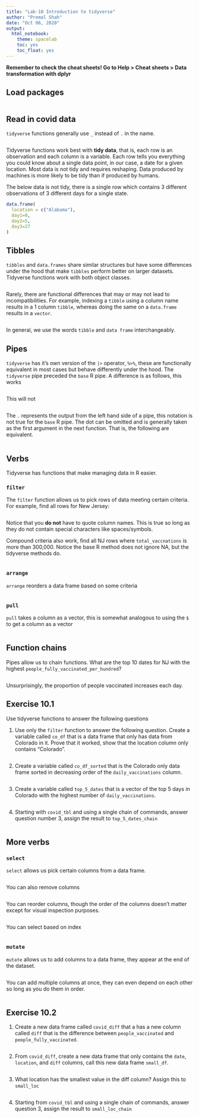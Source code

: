 ---
title: "Lab-10 Introduction to tidyverse"
author: "Premal Shah"
date: "Oct 06, 2020"
output: 
  html_notebook:
    theme: spacelab
    toc: yes
    toc_float: yes
---

**Remember to check the cheat sheets! Go to Help > Cheat sheets > Data transformation with dplyr**

## Load packages

```{r}

```

## Read in covid data

`tidyverse` functions generally use `_` instead of `.` in the name.
```{r}

```

Tidyverse functions work best with **tidy data**, that is, each row is an observation and each column is a variable. Each row tells you everything you could know about a single data point, in our case, a date for a given location. Most data is not tidy and requires reshaping. Data produced by machines is more likely to be tidy than if produced by humans.  

The below data is not tidy, there is a single row which contains 3 different observations of 3 different days for a single state.
```{r}
data.frame(
  location = c("Alabama"),
  day1=0,
  day2=5,
  day3=27
)
```

## Tibbles

`tibbles` and `data.frames` share similar structures but have some differences under the hood that make `tibbles` perform better on larger datasets. Tidyverse functions work with both object classes.
```{r}

```

Rarely, there are functional differences that may or may not lead to incompatibilities. For example, indexing a `tibble` using a column name results in a 1 column `tibble`, whereas doing the same on a `data.frame` results in a `vector`.
```{r}

```

In general, we use the words `tibble` and `data frame` interchangeably.

## Pipes

`tidyverse` has it's own version of the `|>` operator, `%>%`, these are functionally equivalent in most cases but behave differently under the hood. The `tidyverse` pipe preceded the `base` R pipe. A difference is as follows, this works
```{r}

```

This will not
```{r eval = FALSE}

```

The `.` represents the output from the left hand side of a pipe, this notation is not true for the `base` R pipe. The dot can be omitted and is generally taken as the first argument in the next function. That is, the following are equivalent.
```{r}

```

## Verbs

Tidyverse has functions that make managing data in R easier.

### `filter`

The `filter` function allows us to pick rows of data meeting certain criteria. For example, find all rows for New Jersey:
```{r}

```

Notice that you **do not** have to quote column names. This is true so long as they do not contain special characters like spaces/symbols.

Compound criteria also work, find all NJ rows where `total_vaccnations` is more than 300,000. Notice the base R method does not ignore NA, but the tidyverse methods do.
```{r}

```

### `arrange`

`arrange` reorders a data frame based on some criteria
```{r}

```

### `pull`

`pull` takes a column as a vector, this is somewhat analogous to using the `$` to get a column as a vector
```{r}

```

## Function chains

Pipes allow us to chain functions. What are the top 10 dates for NJ with the highest `people_fully_vaccinated_per_hundred`?
```{r}

```

Unsurprisingly, the proportion of people vaccinated increases each day.

## Exercise 10.1

Use tidyverse functions to answer the following questions

1. Use only the `filter` function to answer the following question. Create a variable called `co_df` that is a data frame that only has data from Colorado in it. Prove that it worked, show that the location column only contains "Colorado".
```{r}

```

2. Create a variable called `co_df_sorted` that is the Colorado only data frame sorted in decreasing order of the `daily_vaccinations` column.
```{r}

```

3. Create a variable called `top_5_dates` that is a vector of the top 5 days in Colorado with the highest number of `daily_vaccinations`.
```{r}

```

4. Starting with `covid_tbl` and using a single chain of commands, answer question number 3, assign the result to `top_5_dates_chain`
```{r}

```

## More verbs

### `select`

`select` allows us pick certain columns from a data frame.
```{r}

```

You can also remove columns
```{r}

```

You can reorder columns, though the order of the columns doesn't matter except for visual inspection purposes. 
```{r}

```

You can select based on index
```{r}

```

### `mutate`

`mutate` allows us to add columns to a data frame, they appear at the end of the dataset.
```{r}

```

You can add multiple columns at once, they can even depend on each other so long as you do them in order.
```{r}

```

## Exercise 10.2

1. Create a new data frame called `covid_diff` that a has a new column called `diff` that is the difference between `people_vaccinated` and `people_fully_vaccinated`.
```{r}

```

2. From `covid_diff`, create a new data frame that only contains the `date`, `location`, and `diff` columns, call this new data frame `small_df`.
```{r}

```

3. What location has the smallest value in the diff column? Assign this to `small_loc`
```{r}

```

4. Starting from `covid_tbl` and using a single chain of commands, answer question 3, assign the result to `small_loc_chain`
```{r}

```